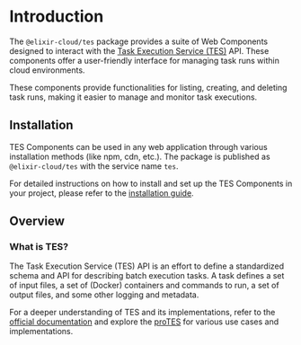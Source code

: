 
# Introduction

The `@elixir-cloud/tes` package provides a suite of Web Components designed to interact with the [Task Execution Service (TES)](https://github.com/ga4gh/task-execution-schemas/) API.
These components offer a user-friendly interface for managing task runs within cloud environments.

These components provide functionalities for listing, creating, and deleting task runs, making it easier to manage and monitor task executions.

## Installation

TES Components can be used in any web application through various installation methods (like npm, cdn, etc.). The package is published as `@elixir-cloud/tes` with the service name `tes`.

For detailed instructions on how to install and set up the TES Components in your project, please refer to the [installation guide](/docs/installation).

## Overview

### What is TES?

The Task Execution Service (TES) API is an effort to define a standardized schema and API for describing batch execution tasks.
A task defines a set of input files, a set of (Docker) containers and commands to run, a set of output files, and some other logging and metadata.

For a deeper understanding of TES and its implementations, refer to the [official documentation](https://github.com/ga4gh/task-execution-schemas/)
and explore the [proTES](https://github.com/elixir-cloud-aai/proTES) for various use cases and implementations.
